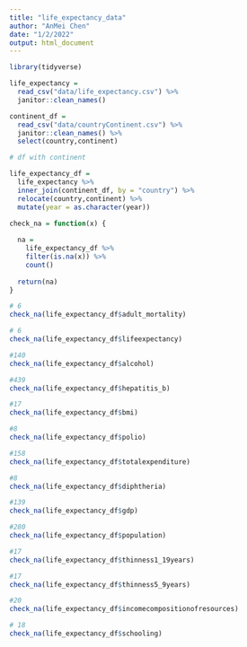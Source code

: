 ```yaml
---
title: "life_expectancy_data"
author: "AnMei Chen"
date: "1/2/2022"
output: html_document
---
```


```r
library(tidyverse)
```


```r
life_expectancy = 
  read_csv("data/life_expectancy.csv") %>% 
  janitor::clean_names()

continent_df =
  read_csv("data/countryContinent.csv") %>%
  janitor::clean_names() %>% 
  select(country,continent)

# df with continent

life_expectancy_df = 
  life_expectancy %>% 
  inner_join(continent_df, by = "country") %>% 
  relocate(country,continent) %>% 
  mutate(year = as.character(year))

```


```r
check_na = function(x) {
  
  na = 
    life_expectancy_df %>%  
    filter(is.na(x)) %>%  
    count()
  
  return(na)
}

# 6
check_na(life_expectancy_df$adult_mortality)

# 6
check_na(life_expectancy_df$lifeexpectancy)

#140
check_na(life_expectancy_df$alcohol)

#439
check_na(life_expectancy_df$hepatitis_b)

#17
check_na(life_expectancy_df$bmi)

#8
check_na(life_expectancy_df$polio)

#158
check_na(life_expectancy_df$totalexpenditure)

#8
check_na(life_expectancy_df$diphtheria)

#139
check_na(life_expectancy_df$gdp)

#280
check_na(life_expectancy_df$population)

#17
check_na(life_expectancy_df$thinness1_19years)

#17
check_na(life_expectancy_df$thinness5_9years)

#20
check_na(life_expectancy_df$incomecompositionofresources)

# 18
check_na(life_expectancy_df$schooling)
```

